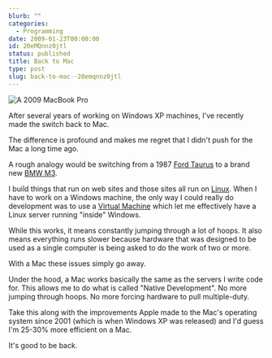 ```yaml
---
blurb: ""
categories:
  - Programming
date: 2009-01-23T00:00:00
id: 20eMQnnz0jtl
status: published
title: Back to Mac
type: post
slug: back-to-mac--20emqnnz0jtl
---
```


<Img src="macbook_pro_2009_01" alt="A 2009 MacBook Pro" />

After several years of working on Windows XP machines, I've recently made the switch back to Mac. 

The difference is profound and makes me regret that I didn't push for the Mac a long time ago.

A rough analogy would be switching from a 1987 [Ford Taurus](https://en.wikipedia.org/wiki/File:1st_Ford_Taurus_GL_sedan.jpg) to a brand new [BMW M3](https://en.wikipedia.org/wiki/BMW_M3).

I build things that run on web sites and those sites all run on [Linux](http://en.wikipedia.org/wiki/Linux). When I have to work on a Windows machine, the only way I could really do development was to use a [Virtual Machine](http://en.wikipedia.org/wiki/Virtual_Machine) which let me effectively have a Linux server running "inside" Windows. 

While this works, it means constantly jumping through a lot of hoops. It also means everything runs slower because hardware that was designed to be used as a single computer is being asked to do the work of two or more. 

With a Mac these issues simply go away.

Under the hood, a Mac works basically the same as the servers I write code for. This allows me to do what is called "Native Development". No more jumping through hoops. No more forcing hardware to pull multiple-duty. 

Take this along with the improvements Apple made to the Mac's operating system since 2001 (which is when Windows XP was released) and I'd guess I'm 25-30% more efficient on a Mac. 

It's good to be back.